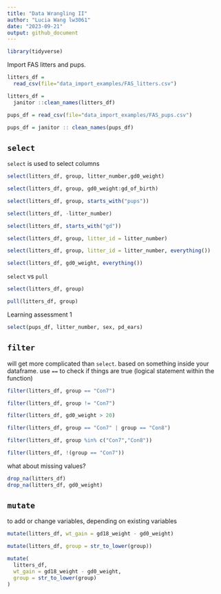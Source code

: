 ```yaml
---
title: "Data Wrangling II"
author: "Lucia Wang lw3061"
date: "2023-09-21"
output: github_document
---
```


```r
library(tidyverse)
```

Import FAS litters and pups.
```r
litters_df =
  read_csv(file="data_import_examples/FAS_litters.csv")

litters_df = 
  janitor ::clean_names(litters_df)

pups_df = read_csv(file="data_import_examples/FAS_pups.csv")

pups_df = janitor :: clean_names(pups_df)
```

## `select`
`select` is used to select columns
```r
select(litters_df, group, litter_number,gd0_weight)

select(litters_df, group, gd0_weight:gd_of_birth)

select(litters_df, group, starts_with("pups"))

select(litters_df, -litter_number)

select(litters_df, starts_with("gd"))

select(litters_df, group, litter_id = litter_number)

select(litters_df, group, litter_id = litter_number, everything())

select(litters_df, gd0_weight, everything())
```

`select` vs `pull`
```r
select(litters_df, group)

pull(litters_df, group)
```

Learning assessment 1
```r
select(pups_df, litter_number, sex, pd_ears)
```

## `filter`
will get more complicated than `select`. based on something inside your dataframe. use `==` to check if things are true (logical statement within the function)
```r
filter(litters_df, group == "Con7")

filter(litters_df, group != "Con7")

filter(litters_df, gd0_weight > 20)

filter(litters_df, group == "Con7" | group == "Con8")

filter(litters_df, group %in% c("Con7","Con8"))

filter(litters_df, !(group == "Con7"))
```

what about missing values?
```r
drop_na(litters_df)
drop_na(litters_df, gd0_weight)
```

## `mutate`
to add or change variables, depending on existing variables

```r
mutate(litters_df, wt_gain = gd18_weight - gd0_weight)

mutate(litters_df, group = str_to_lower(group))

mutate(
  litters_df,
  wt_gain = gd18_weight - gd0_weight,
  group = str_to_lower(group)
)
```


